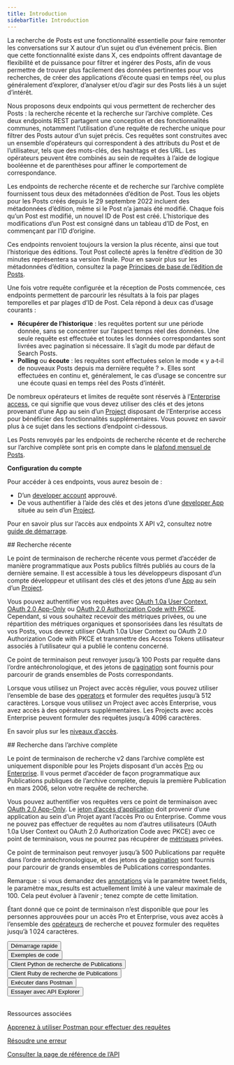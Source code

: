```yaml
---
title: Introduction
sidebarTitle: Introduction
---
```



La recherche de Posts est une fonctionnalité essentielle pour faire remonter les conversations sur X autour d’un sujet ou d’un événement précis. Bien que cette fonctionnalité existe dans X, ces endpoints offrent davantage de flexibilité et de puissance pour filtrer et ingérer des Posts, afin de vous permettre de trouver plus facilement des données pertinentes pour vos recherches, de créer des applications d’écoute quasi en temps réel, ou plus généralement d’explorer, d’analyser et/ou d’agir sur des Posts liés à un sujet d’intérêt.

Nous proposons deux endpoints qui vous permettent de rechercher des Posts : la recherche récente et la recherche sur l’archive complète. Ces deux endpoints REST partagent une conception et des fonctionnalités communes, notamment l’utilisation d’une requête de recherche unique pour filtrer des Posts autour d’un sujet précis. Ces requêtes sont construites avec un ensemble d’opérateurs qui correspondent à des attributs du Post et de l’utilisateur, tels que des mots-clés, des hashtags et des URL. Les opérateurs peuvent être combinés au sein de requêtes à l’aide de logique booléenne et de parenthèses pour affiner le comportement de correspondance.

Les endpoints de recherche récente et de recherche sur l’archive complète fournissent tous deux des métadonnées d’édition de Post. Tous les objets pour les Posts créés depuis le 29 septembre 2022 incluent des métadonnées d’édition, même si le Post n’a jamais été modifié. Chaque fois qu’un Post est modifié, un nouvel ID de Post est créé. L’historique des modifications d’un Post est consigné dans un tableau d’ID de Post, en commençant par l’ID d’origine.

Ces endpoints renvoient toujours la version la plus récente, ainsi que tout l’historique des éditions. Tout Post collecté après la fenêtre d’édition de 30 minutes représentera sa version finale. Pour en savoir plus sur les métadonnées d’édition, consultez la page [Principes de base de l’édition de Posts](/fr/x-api/fundamentals/edit-posts).

Une fois votre requête configurée et la réception de Posts commencée, ces endpoints permettent de parcourir les résultats à la fois par plages temporelles et par plages d’ID de Post. Cela répond à deux cas d’usage courants :

* **Récupérer de l’historique** : les requêtes portent sur une période donnée, sans se concentrer sur l’aspect temps réel des données. Une seule requête est effectuée et toutes les données correspondantes sont livrées avec pagination si nécessaire. Il s’agit du mode par défaut de Search Posts.
* **Polling** ou **écoute** : les requêtes sont effectuées selon le mode « y a‑t‑il de nouveaux Posts depuis ma dernière requête ? ». Elles sont effectuées en continu et, généralement, le cas d’usage se concentre sur une écoute quasi en temps réel des Posts d’intérêt.

De nombreux opérateurs et limites de requête sont réservés à l’[Enterprise access](/fr/x-api/getting-started/about-x-api), ce qui signifie que vous devez utiliser des clés et des jetons provenant d’une App au sein d’un [Project](/fr/resources/fundamentals/projects) disposant de l’Enterprise access pour bénéficier des fonctionnalités supplémentaires. Vous pouvez en savoir plus à ce sujet dans les sections d’endpoint ci‑dessous.

Les Posts renvoyés par les endpoints de recherche récente et de recherche sur l’archive complète sont pris en compte dans le [plafond mensuel de Posts](/fr/x-api/fundamentals/post-cap).

**Configuration du compte**

Pour accéder à ces endpoints, vous aurez besoin de :

* D’un [developer account](https://developer.x.com/en/portal/petition/essential/basic-info) approuvé.
* De vous authentifier à l’aide des clés et des jetons d’une [developer App](/fr/resources/fundamentals/developer-apps) située au sein d’un [Project](/fr/resources/fundamentals/projects).

Pour en savoir plus sur l’accès aux endpoints X API v2, consultez notre [guide de démarrage](/fr/x-api/getting-started/getting-access).

<div id="recent-search">
  ## Recherche récente
</div>

Le point de terminaison de recherche récente vous permet d’accéder de manière programmatique aux Posts publics filtrés publiés au cours de la dernière semaine. Il est accessible à tous les développeurs disposant d’un compte développeur et utilisant des clés et des jetons d’une [App](/fr/resources/fundamentals/developer-apps) au sein d’un [Project](/fr/resources/fundamentals/projects).

Vous pouvez authentifier vos requêtes avec [OAuth 1.0a User Context](/fr/resources/fundamentals/authentication), [OAuth 2.0 App-Only](/fr/resources/fundamentals/authentication#app-only-authentication-and-oauth-2-0-bearer-token) ou [OAuth 2.0 Authorization Code with PKCE](fr/resources/fundamentals/authentication#oauth-2-0-authorization-code-flow-with-pkce-2). Cependant, si vous souhaitez recevoir des métriques privées, ou une répartition des métriques organiques et sponsorisées dans les résultats de vos Posts, vous devrez utiliser OAuth 1.0a User Context ou OAuth 2.0 Authorization Code with PKCE et transmettre des Access Tokens utilisateur associés à l’utilisateur qui a publié le contenu concerné.

Ce point de terminaison peut renvoyer jusqu’à 100 Posts par requête dans l’ordre antéchronologique, et des jetons de [pagination](/fr/x-api/posts/search/integrate/paginate) sont fournis pour parcourir de grands ensembles de Posts correspondants.

Lorsque vous utilisez un Project avec accès régulier, vous pouvez utiliser l’ensemble de base des [operators](/fr/x-api/posts/search/integrate/build-a-query) et formuler des requêtes jusqu’à 512 caractères. Lorsque vous utilisez un Project avec accès Enterprise, vous avez accès à des opérateurs supplémentaires. Les Projects avec accès Enterprise peuvent formuler des requêtes jusqu’à 4096 caractères.

En savoir plus sur les [niveaux d’accès](/fr/x-api/getting-started/about-x-api).

<div id="full-archive-search">
  ## Recherche dans l’archive complète
</div>

Le point de terminaison de recherche v2 dans l’archive complète est uniquement disponible pour les Projets disposant d’un accès [Pro](/fr/x-api/getting-started/about-x-api "Pro") ou [Enterprise](/fr/x-api/getting-started/about-x-api). Il vous permet d’accéder de façon programmatique aux Publications publiques de l’archive complète, depuis la première Publication en mars 2006, selon votre requête de recherche.

Vous pouvez authentifier vos requêtes vers ce point de terminaison avec [OAuth 2.0 App-Only](/fr/resources/fundamentals/authentication#app-only-authentication-and-oauth-2-0-bearer-token). Le [jeton d’accès d’application](/fr/resources/fundamentals/authentication#using-and-generating-an-app-only-bearer-token) doit provenir d’une application au sein d’un Projet ayant l’accès Pro ou Enterprise. Comme vous ne pouvez pas effectuer de requêtes au nom d’autres utilisateurs (OAuth 1.0a User Context ou OAuth 2.0 Authorization Code avec PKCE) avec ce point de terminaison, vous ne pourrez pas récupérer de [métriques](/fr/x-api/fundamentals/metrics) privées.

Ce point de terminaison peut renvoyer jusqu’à 500 Publications par requête dans l’ordre antéchronologique, et des jetons de [pagination](/fr/x-api/posts/search/integrate/paginate) sont fournis pour parcourir de grands ensembles de Publications correspondantes.

Remarque : si vous demandez des [annotations](/fr/x-api/fundamentals/post-annotations) via le paramètre tweet.fields, le paramètre max_results est actuellement limité à une valeur maximale de 100. Cela peut évoluer à l’avenir ; tenez compte de cette limitation.

Étant donné que ce point de terminaison n’est disponible que pour les personnes approuvées pour un accès Pro et Enterprise, vous avez accès à l’ensemble des [opérateurs](/fr/x-api/posts/search/integrate/build-a-query) de recherche et pouvez formuler des requêtes jusqu’à 1 024 caractères.

<Button href="/fr/x-api/posts/search/quickstart/full-archive-search">
  Démarrage rapide
</Button>

<br />

<Button href="https://github.com/xdevplatform/Twitter-API-v2-sample-code">
  Exemples de code
</Button>

<br />

<Button href="https://github.com/xdevplatform/search-tweets-python">
  Client Python de recherche de Publications
</Button>

<br />

<Button href="https://github.com/xdevplatform/search-tweets-ruby">
  Client Ruby de recherche de Publications
</Button>

<br />

<Button href="https://app.getpostman.com/run-collection/9956214-784efcda-ed4c-4491-a4c0-a26470a67400">
  Exécuter dans Postman
</Button>

<br />

<Button href="https://developer.x.com/apitools/api?endpoint=/2/tweets/search/recent&method=get">
  Essayer avec API Explorer
</Button>

<br />

<br />

Ressources associées

[Apprenez à utiliser Postman pour effectuer des requêtes](/fr/tutorials/postman-getting-started)

[Résoudre une erreur](https://developer.x.com/en/support/x-api)

[Consulter la page de référence de l’API](/fr/x-api/posts/recent-search)